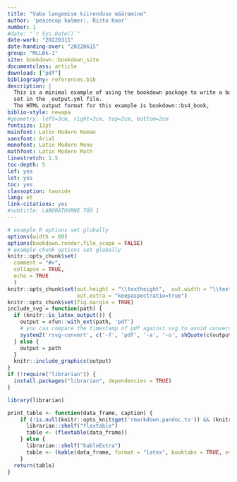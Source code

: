 ```yaml
--- 
title: "Vaba langemise kiirenduse määramine"
author: 'peacecop kalmer:, Risto Koor'
number: 1
#date: "`r Sys.Date()`"
date-work: "20220311"
date-handing-over: "20220615"
group: "MLLBk-1"
site: bookdown::bookdown_site
documentclass: article
download: ["pdf"]
bibliography: references.bib
description: |
  This is a minimal example of using the bookdown package to write a book.
  set in the _output.yml file.
  The HTML output format for this example is bookdown::bs4_book,
biblio-style: newapa
#geometry: left=3cm, right=3cm, top=2cm, bottom=2cm
fontsize: 12pt
mainfont: Latin Modern Roman
sansfont: Arial
monofont: Latin Modern Mono
mathfont: Latin Modern Math
linestretch: 1.5
toc-depth: 5
lof: yes
lot: yes
toc: yes
classoption: twoside
lang: et
link-citations: yes
#subtitle: LABORATOORNE TÖÖ 1
---
```


```r
# example R options set globally
options(width = 60)
options(bookdown.render.file_scope = FALSE)
# example chunk options set globally
knitr::opts_chunk$set(
  comment = "#>",
  collapse = TRUE,
  echo = TRUE
  )
knitr::opts_chunk$set(out.height = "\\textheight",  out.width = "\\textwidth",
                      out.extra = "keepaspectratio=true")
knitr::opts_chunk$set(fig.margin = TRUE)
include_svg = function(path) {
  if (knitr::is_latex_output()) {
    output = xfun::with_ext(path, 'pdf')
    # you can compare the timestamp of pdf against svg to avoid conversion if necessary
    system2('rsvg-convert', c('-f', 'pdf', '-a', '-o', shQuote(c(output, path))))
  } else {
    output = path
  }
  knitr::include_graphics(output)
}
if (!require("librarian")) {
  install.packages("librarian", dependencies = TRUE)
}

library(librarian)

print_table <- function(data_frame, caption) {
    if (!is.null(knitr::opts_knit$get('rmarkdown.pandoc.to')) && (knitr::opts_knit$get('rmarkdown.pandoc.to') == "docx")) {
      librarian::shelf("flextable")
      table <- (flextable(data_frame))
    } else {
      librarian::shelf("kableExtra")
      table <- (kable(data_frame, format = "latex", booktabs = TRUE, escape = FALSE, caption = caption, digits = 2))
    } 
  return(table)
}

```
